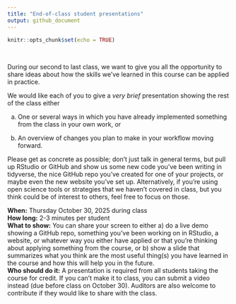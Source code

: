 ```yaml
---
title: "End-of-class student presentations"
output: github_document
---
```


```r
knitr::opts_chunk$set(echo = TRUE)
```

<br>

During our second to last class, we want to give you all the opportunity to share ideas about how the skills we've learned in this course can be applied in practice. 

We would like each of you to give a *very brief* presentation showing the rest of the class either

a) One or several ways in which you have already implemented something from the class in your own work, or 

a) An overview of changes you plan to make in your workflow moving forward.

Please get as concrete as possible; don't just talk in general terms, but pull up RStudio or GitHub and show us some new code you've been writing in tidyverse, the nice GitHub repo you've created for one of your projects, or maybe even the new website you've set up. Alternatively, if you're using open science tools or strategies that we haven't covered in class, but you think could be of interest to others, feel free to focus on those.  

**When:** Thursday October 30, 2025 during class  
**How long:** 2-3 minutes per student  
**What to show:** You can share your screen to either a) do a live demo showing a GitHub repo, something you've been working on in RStudio, a website, or whatever way you either have applied or that you're thinking about applying something from the course, or b) show a slide that summarizes what you think are the most useful thing(s) you have learned in the course and how this will help you in the future.  
**Who should do it:** A presentation is required from all students taking the course for credit. If you can't make it to class, you can submit a video instead (due before class on October 30). Auditors are also welcome to contribute if they would like to share with the class.  


